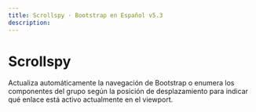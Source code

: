 ```yaml
---
title: Scrollspy · Bootstrap en Español v5.3
description: 
---
```

# Scrollspy

Actualiza automáticamente la navegación de Bootstrap o enumera los componentes del grupo según la posición de desplazamiento para indicar qué enlace está activo actualmente en el viewport.